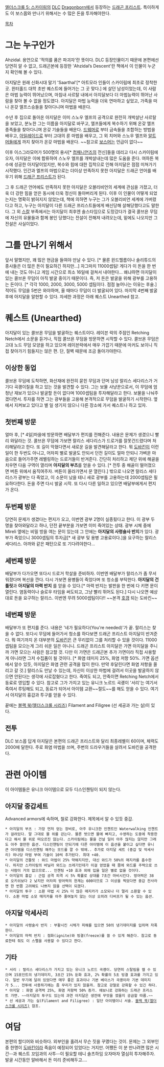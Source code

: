 [[엘더스크롤 5: 스카이림]]의 [[DLC]] [[Dragonborn]]에서 등장하는 [[드래곤 프리스트]]. 특이하게도 이 보스몹와 만나기 위해서는 수 많은 돈을 투자해야한다.

[[목차]]

= 그는 누구인가 =
Ahzidal. 용언으로 '적의를 품은 파괴자'란 뜻이다. DLC 등장인물이기 때문에 본편에선 당연히 알 수 없고, 드래곤본에 등장한 'Ahzidal’s Descent'란 책에서 이 인물이 누군지 확인해 볼 수 있다.

아지달은 원래 신화시대 말기 'Saarthal'[* 아트모라 인들이 스카이림에 최초로 정착한 곳. 윈터홀드 대학 초반 퀘스트에 들어가는 그 곳 맞다.] 에 살던 남성이었는데, 이 사람은 마법 능력이 뛰어났으며, 마침내 사르탈 내에서 아지달보다 더 마법능력이 뛰어난 사람을 찾아 볼 수 없을 정도였다. 아지달은 마법 능력을 더욱 연마하고 싶었고, 가족을 떠나 온갖 엘프스승들을 찾아다니며 마법을 배운다. 

수년 후 집으로 돌아온 아지달은 이미 스노우 엘프의 공격으로 완전히 개박살난 사르탈을 보았고, 분노한 그는 이름을 아지달로 바꾸고, 엘프들에게 복수하기 위해 온갖 엘프 종족들을 찾아다니며 온갖 기술들을 배운다. [[드웨머]]로 부터 금속들을 조합하는 방법을 배우고, [[아일레이드]]로 부터 고대의 룬 마법을 배우고, 그 외 치머와 스노우 엘프와 [[알트머]]들에게 까지 찾아가 온갖 마법을 배운다. ~~참고로 [[보스머]]는 언급이 없다~~

이후 이스그라모어가 500명의 용사[* [[컴패니언즈]]의 전신]들을 데리고 다시 스카이림에 오자, 아지달은 이에 합류하여 스노우 엘프를 개박살내는데 많은 도움을 준다. 여하튼 복수에 성공한 아지달이었지만, 복수와 힘에 대한 집착으로 인해 아지달은 점점 미쳐가기 시작했다. 인간과 엘프의 마법으로는 더이상 만족하지 못한 아지달은 드래곤 언어를 배우기 위해 [[드래곤 프리스트]]가 된다.

그 후 드래곤 언어에도 만족하지 못한 아지달은 오블리비언의 세계에 관심을 가졌고, 더욱 더 강한 힘을 얻은 동시에 더욱 정신이 돌아버리게 된다. 이후 이 인물이 어떻게 되었는지는 명확히 밝혀지지 않았는데, 책에 의하면 누구는 그가 오블리비언 세계에 가버렸다고 하고, 누구는 아지달이 다른 드래곤 프리스트들에게 배신당해 살해당했다고도 말한다. 그 외 [[스칼]] 부족에서는 아지달이 최후엔 솔스타임으로 도망갔다가 결국 콜브욘 무덤에 자신의 유물들과 함께 봉인 당했다는 전설이 전해져 내려오는데, 밑에도 나오지만 그 전설은 사실이었다. 

= 그를 만나기 위해서 =

앞서 말했지만, 꽤 많은 현금을 들여야 만날 수 있다. [* 물론 윈드헬름이나 솔리튜드의 종사들은 더 많은 돈이 필요하긴 하지만...] 자그마치 11000셉팀! 게다가 이 돈을 한 번에 내는 것도 아니고 게임 시간으로 최소 16일에 걸쳐서 내야한다... 왜냐하면 아지달이 있는 콜브욘 무덤이 아직 발굴 중이기 때문이다. 즉, 저 돈은 발굴을 위해 광부를 고용하는 돈이다. [* 각각 1000, 2000, 3000, 5000 셉팀이다. 점점 늘어나는 이유는 후술.] 적어도 무덤을 5번은 와야하며, 올 때마다 무덤이 더 발굴되어 있다. 마지막 4번째 발굴 후에 아지달을 알현할 수 있다. 자세한 과정은 아래 퀘스트 Unearthed 참고.

= 퀘스트 (Unearthed) =

아지달이 있는 콜브욘 무덤을 발굴하는 퀘스트이다. 레이븐 락의 주점인 Retching Netch에서 소문을 듣거나, 직접 콜브욘 무덤을 방문하면 시작할 수 있다. 콜브욘 무덤은 고대 노드 무덤 모양을 하고 있으며 레이븐락에서 매우 가깝기 때문에 마커도 보이니 직접 찾아가기 힘들지는 않은 편. 단, 절벽 때문에 조금 돌아가야한다. 

== 이상한 동업 ==

콜브욘 무덤에 도착하면, 화산재에 완전히 묻힌 무덤과 던머 남성 랄리스 세다리스가 거기다 곡괭이질을 하고 있는 것을 발견할 수 있다. 그는 보물 사냥꾼으로서, 이 무덤에 엄청난 재보가 있으나 발굴할 돈이 없다며 1000셉팀을 투자해달라고 한다. 보물을 나눠주겠다면서. 투자를 하면 그는 광부들을 고용해 본격적으로 무덤을 발굴하기 시작한다. 옆에서 지켜보고 있다고 별 일 생기지 않으니 다른 장소에 가서 퀘스트나 하고 있자.

== 첫번째 방문 ==

얼마 후, [* 4일]마을에 방문하면 배달부가 편지를 전해준다. 내용은 문제가 생겼으니 빨리 와달라는 것. 콜브욘 무덤에 가보면 랄리스 세다리스가 드로거를 잘못건드렸다며 처리해달라고 한다. 또 길이 막혔다면서 새로운 길을 발견해달라고 한다. 뭐 [[도바킨]]이 이런 일이 한 두번도 아니고, 어차피 별로 발굴도 안되서 던전 길이도 얼마 안되니 가벼운 마음으로 들어가주면 레벨링하는 드로거들이 반겨준다. 간단히 처리하고 제단 위에 해골을 치우면 다음 구역이 열리며 '''아지달의 부츠'''를 얻을 수 있다. [* 전투 중 해골이 떨어졌으면 버튼 위에서 움직여주자. 버튼이 올라가면서 문 열린다.] 밖으로 나오면 랄리스 세다리스가 광부는 다 죽었고, 이 소문이 났을 테니 새로 광부를 고용하는데 2000셉팀은 필요하다한다. 돈을 주면 다시 발굴 시작. 또 다시 다른 일하고 있으면 배달부에게서 편지가 온다.

== 두번째 방문 ==

당연히 문제가 생겼다는 편지가 오고, 이번엔 광부 2명이 실종됬다고 한다. 이 광부 두 명을 찾아와달라고 하나, 던전 끝부분을 가보면 이미 죽어있는 상태. 광부 시체 중에 Mireli 옆에는 비밀 방을 여는 문이 있는데 그 안에는 '''아지달의 사령술사 반지'''가 있다. 광부가 죽었으니 3000셉팀의 투자금[* 새 광부 및 용병 고용료이다.]을 요구하는 랄리스 세다리스. 아까와 같은 패턴으로 또 기다려야한다...

== 세번째 방문 ==

배달부가 다가오면 또다시 드로거 학살을 준비하자. 이번엔 배달부가 랄리스가 좀 무서워졌다며 복선을 깐다. 다시 가보면 용병들이 죽었다며 또 청소를 부탁한다. '''아지달의 건틀릿'''과 '''아지달의 마력 반지''' 를 얻을 수 있다.[* 마력 반지는 발판을 한 번에 다 키면 문이 열린다. 염동력이나 슬로우 타임을 써도되고, 그냥 빨리 뛰어도 된다.] 다시 나오면 예상대로 돈을 요구하는 랄리스. 이번엔 무려 5000셉팀이다!! ~~본격 [[호갱]] 되는 도바킨~~ 

== 네번째 방문 ==

배달부가 또 편지를 준다. 내용은 '네가 필요하다(You're needed)'가 끝. 랄리스는 찾을 수 없다. 또다시 무덤에 들어가서 청소를 하다보면 드래곤 프리스트 아지달이 반겨준다. 뭐 여기까지 온 대부분의 [[도바킨]]은 큰 무리없이 그를 처리할 수 있을 것이다. 11000셉팀을 모으는게 그리 쉬운 일은 아니니. 드래곤 프리스트 아지달은 가면 아지달을 주니까 가면 모으는 사람은 참고할 것. 다만 이 가면은 드래곤본 추가 가면이라 직접 사용할 게 아니라면 그저 수집품이 될 것이다. [* 화염 데미지 25%, 화염 저항 50%. 가면 옵션에서 알수 있듯, 아지달은 화염 관련 공격을 많이 한다. 만약 후달린다면 화염 저항을 올리고 갈 것.] 랄리스도 만날 수 있는데, 자신이 이상한 마법에 걸려서 이곳을 발굴하지 않으면 안된다는 생각에 사로잡혔다고 한다. 죽여도 되고, 안죽이면 Retching Netch에서 동료로 영입할 수 있다. 참고로 그가 가지고 있는 유니크 노르드 곡괭이 '서리'는 여기서 죽여서 루팅해도 되고, 동료가 되어서 아이템 교환~~절도~~를 해도 얻을 수 있다. 여기서 아지달의 흉갑과 투구를 얻을 수 있다.

끝에는 [[블랙 북(엘더스크롤 시리즈)]] Filament and Filigree (선 세공과 가는 실)이 있다. 

== 전투 ==

DLC 보스몹 답게 아지달은 본편의 드래곤 프리스트와 달리 최종레벨이 60이며, 체력도 2000에 달한다. 주로 화염 마법을 쓰며, 주변의 드라우거들을 살려서 도바킨을 공격한다. 

= 관련 아이템 =

이 아이템들은 유니크 아이템으로 모두 디스인챈팅이 되지 않는다. 

== 아지달 중갑세트 ==

Advanced armors에 속하며, 철로 강화한다. 제목에서 알 수 있듯 중갑.

 * 아지달의 부츠 : 가장 먼저 얻는 장비로, 아주 유니크한 인챈트인 Waterwalking 인챈트가 걸려있다. 말 그대로 물 위를 걷는다. 물론 벗으면 물에 빠지고, 수영하는 도중에 착용한다고 해서 물 위로 떠오르진 않는다. 스카이림에는 물을 건널 일이 아주 많지는 않지만 그래도 아주 쓸만한 옵션. 디스인챈팅이 안되기에 다른 아이템에 이 옵션을 붙이고 싶다면 유니큰 아이템을 디스인챈팅 해주는 모드를 깔 수 밖에.. 추가로 아지달 세트 (중갑 및 악세사리) 하나당 마법 부여 기술이 10씩 추가된다. 최대 +40.
 * 아지달의 건틀릿 : 와드 마법이 25% 약해지지만, 대신 와드가 50%의 매지카를 흡수한다. 하지만 스카이림의 바닐라 와드는 쓰레기인데가 이걸 얻었을 때 쯤에 와드를 주력으로 쓰는 사람이 거의 없으므로... 인챈팅 +10 효과 외에 입을 일은 별로 없을 것이다.
 * 아지달의 흉갑 : 근접 공격 피격 시 5% 확률로 상대를 7초간 마비시킨다. 방어력은 38로 오키쉬보다 2 낮지만 어차피 방어력의 한계는 600이므로 그 이상을 찍었다면 중갑 전사라면 한 번쯤 고려해도 나쁘지 않을 선택이 되겠다.
 * 아지달의 투구 : 소환 마법 시 25% 더 많은 매지카가 소모되나 더 멀리 소환할 수 있다. 소환 마법 소모 매지카를 아주 줄여놓지 않는 이상 오히려 디버프가 될 수 있는 옵션.

== 아지달 악세사리 ==

 * 아지달의 사령술사 반지 : 부활시킨 시체가 피해를 입으면 50의 냉기데미지를 입히며 자폭한다.
 * 아지달의 마력 반지 : 점화(ignite)와 빙결(freeze)를 쓸 수 있게 해준다. 참고로 동료한테 줘도 이 스펠을 사용할 수 있다고 한다. 

== 기타 ==

 * 서리 : 랄리스 세다리스가 가지고 있는 유니크 노르드 곡괭이. 당연히 스탈림을 캘 수 있으며 15포인트의 냉기데미지, 3초간 15% 둔화 효과, 2% 확률의 5초 빙결 효과를 가지고 있다. 일반 무기에 달려 있었다면 매우 좋은 효과이나 기본 베이스가 곡괭이라 기본 데미지가 5... 전투에 사용하기에는 좀 무리가 있지 않을까. 참고로 강철로 강화할 수 있긴 하다.
 * 아지달 : 화염 공격력 25%, 화염 저항력 50% 증가. 에보니로 강화하는 드래곤 프리스트 가면. ~~아지달의 투구도 있는데 과연 아지달은 생전에 무엇을 썼을지 궁금할 따름.~~
 * 선 세공과 가는 실(Filament and Filigree) : 일단 아이템이니 서술. [[블랙 북(엘더스크롤 시리즈)]] 참조.

= 여담 =

본편의 할디어와 비슷하다. 외부인을 홀려서 무슨 짓을 꾸몄다는 것이. 문제는 그 외부인 중 한명이 [[도바킨]]이라 죽음이 예정되어 있었다는 거지만. 어쨌든 이 분 만나려면 많은 시간--과 퀘스트 꼬임과의 사투--이 필요할 테니 솔츠하임 오자마자 열심히 투자해주자. 발굴 시간동안 알바해서 돈 미리 준비해두고.... 
